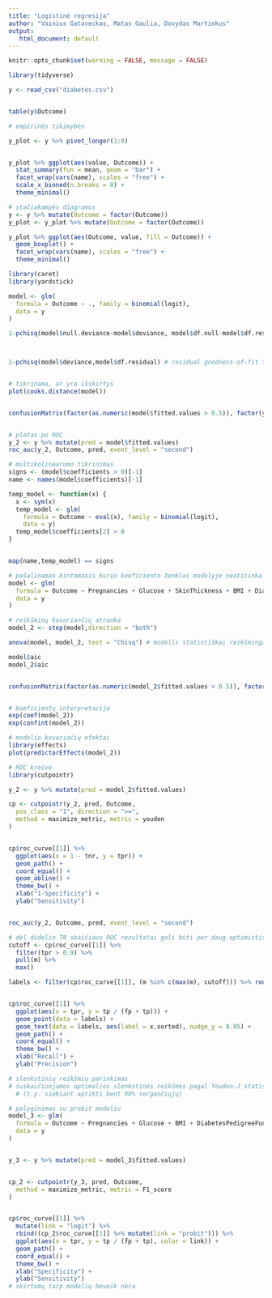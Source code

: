 ```yaml
---
title: "Logistinė regresija"
author: "Vainius Gataveckas, Matas Gaulia, Dovydas Martinkus"
output:
   html_document: default
---
```



```r
knitr::opts_chunk$set(warning = FALSE, message = FALSE)
```

```r
library(tidyverse)

y <- read_csv("diabetes.csv")


table(y$Outcome)
```



```r
# empirinės tikimybės

y_plot <- y %>% pivot_longer(1:8)


y_plot %>% ggplot(aes(value, Outcome)) +
  stat_summary(fun = mean, geom = "bar") +
  facet_wrap(vars(name), scales = "free") +
  scale_x_binned(n.breaks = 8) +
  theme_minimal()
```


```r
# stačiakampės diagramos
y <- y %>% mutate(Outcome = factor(Outcome))
y_plot <- y_plot %>% mutate(Outcome = factor(Outcome))

y_plot %>% ggplot(aes(Outcome, value, fill = Outcome)) +
  geom_boxplot() +
  facet_wrap(vars(name), scales = "free") +
  theme_minimal()
```


```r
library(caret)
library(yardstick)

model <- glm(
  formula = Outcome ~ ., family = binomial(logit),
  data = y
)

1-pchisq(model$null.deviance-model$deviance, model$df.null-model$df.residual) # globali nulinė hipotezė (tikėtinumo santykių testas likelihood ratio test)



1-pchisq(model$deviance,model$df.residual) # residual goodness-of-fit testas


# tikrinama, ar yra išskirtys
plot(cooks.distance(model))


confusionMatrix(factor(as.numeric(model$fitted.values > 0.5)), factor(y$Outcome),positive="1")


# plotas po ROC
y_2 <- y %>% mutate(pred = model$fitted.values)
roc_auc(y_2, Outcome, pred, event_level = "second")
```

```r
# multikolinearumo tikrinimas
signs <- (model$coefficients > 0)[-1]
name <- names(model$coefficients)[-1]

temp_model <- function(x) {
  x <- sym(x)
  temp_model <- glm(
    formula = Outcome ~ eval(x), family = binomial(logit),
    data = y)
  temp_model$coefficients[2] > 0
}


map(name,temp_model) == signs

# pašalinamas kintamasis kurio koeficiento ženklas modelyje neatitinka jo įtakos
model <- glm(
  formula = Outcome ~ Pregnancies + Glucose + SkinThickness + BMI + DiabetesPedigreeFunction + Age, family = binomial(logit),
  data = y
)
```




```r
# reikšminų kovariančių atranka
model_2 <- step(model,direction = "both")

anova(model, model_2, test = "Chisq") # modelis statistiškai reikšmingai nesiskiria nuo modelio su visomis kovariantėmis

model$aic
model_2$aic


confusionMatrix(factor(as.numeric(model_2$fitted.values > 0.5)), factor(y$Outcome),positive="1")


# koeficientų interpretacija
exp(coef(model_2))
exp(confint(model_2))
```




```r
# modelio kovariačių efektai
library(effects)
plot(predictorEffects(model_2))
```



```r
# ROC kreivė
library(cutpointr)

y_2 <- y %>% mutate(pred = model_2$fitted.values)

cp <- cutpointr(y_2, pred, Outcome,
  pos_class = "1", direction = ">=",
  method = maximize_metric, metric = youden
)


cp$roc_curve[[1]] %>%
  ggplot(aes(x = 1 - tnr, y = tpr)) +
  geom_path() +
  coord_equal() +
  geom_abline() +
  theme_bw() +
  xlab("1-Specificity") +
  ylab("Sensitivity")


roc_auc(y_2, Outcome, pred, event_level = "second")
```



```r
# dėl didelio TN skaičiaus ROC rezultatai gali būti per daug optimistiški, todėl papildomai naudojama PR kreivė
cutoff <- cp$roc_curve[[1]] %>%
  filter(tpr > 0.9) %>%
  pull(m) %>%
  max()

labels <- filter(cp$roc_curve[[1]], (m %in% c(max(m), cutoff))) %>% round(2)


cp$roc_curve[[1]] %>%
  ggplot(aes(x = tpr, y = tp / (fp + tp))) +
  geom_point(data = labels) +
  geom_text(data = labels, aes(label = x.sorted), nudge_y = 0.05) +
  geom_path() +
  coord_equal() +
  theme_bw() +
  xlab("Recall") +
  ylab("Precision")

# slenkstinių reikšmių parinkimas
# suskaičiuojamos optimalios slenkstinės reikšmės pagal Youden-J statistic ir pasirinkus ribą Sensitivity > 0.9
  # (t.y. siekiant aptikti bent 90% sergančiųjų)
```



```r
# palyginimas su probit modeliu
model_3 <- glm(
  formula = Outcome ~ Pregnancies + Glucose + BMI + DiabetesPedigreeFunction, family = binomial(probit),
  data = y
)


y_3 <- y %>% mutate(pred = model_3$fitted.values)


cp_2 <- cutpointr(y_3, pred, Outcome,
  method = maximize_metric, metric = F1_score
)


cp$roc_curve[[1]] %>%
  mutate(link = "logit") %>%
  rbind((cp_2$roc_curve[[1]] %>% mutate(link = "probit"))) %>%
  ggplot(aes(x = tpr, y = tp / (fp + tp), color = link)) +
  geom_path() +
  coord_equal() +
  theme_bw() +
  xlab("Specificity") +
  ylab("Sensitivity")
# skirtumų tarp modelių beveik nėra
```

